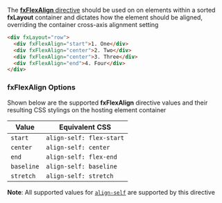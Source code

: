 
<Meta title="主题/样式布局/fxFlexAlign" id="fxFlexAlign" />

The [**fxFlexAlign** directive][align] should be used on on elements within a sorted **fxLayout** container and
dictates how the element should be aligned, overriding the container cross-axis alignment setting

```html
<div fxLayout="row">
  <div fxFlexAlign="start">1. One</div>
  <div fxFlexAlign="center">2. Two</div>
  <div fxFlexAlign="center">3. Three</div>
  <div fxFlexAlign="end">4. Four</div>
</div>
```

### fxFlexAlign Options

Shown below are the supported **fxFlexAlign** directive values and their resulting CSS stylings on the hosting element
container

| Value      | Equivalent CSS           |
| ---------- | ------------------------ |
| `start`    | `align-self: flex-start` |
| `center`   | `align-self: center`     |
| `end`      | `align-self: flex-end`   |
| `baseline` | `align-self: baseline`   |
| `stretch`  | `align-self: stretch`    |

**Note**: All supported values for [`align-self`](https://developer.mozilla.org/en-US/docs/Web/CSS/align-self) are
supported by this directive

[align]: https://github.com/angular/flex-layout/blob/master/src/lib/flex/flex-align/flex-align.ts#L38
